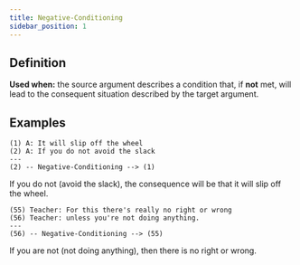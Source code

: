 ```yaml
---
title: Negative-Conditioning
sidebar_position: 1
---
```


## Definition

**Used when:** the source argument describes a condition that, if **not** met, will lead to the consequent situation described by the target argument.

## Examples

```
(1) A: It will slip off the wheel
(2) A: If you do not avoid the slack
---
(2) -- Negative-Conditioning --> (1)
```
If you do not (avoid the slack), the consequence will be that it will slip off the wheel.

```
(55) Teacher: For this there's really no right or wrong
(56) Teacher: unless you're not doing anything.
---
(56) -- Negative-Conditioning --> (55)
```
If you are not (not doing anything), then there is no right or wrong.

